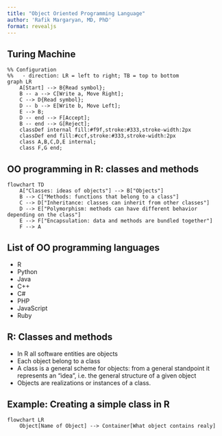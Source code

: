 ```yaml
---
title: "Object Oriented Programming Language"
author: 'Rafik Margaryan, MD, PhD'
format: revealjs
---
```

## Turing Machine
```mermaid
%% Configuration
%%   - direction: LR = left to right; TB = top to bottom
graph LR
    A[Start] --> B{Read symbol};
    B -- a --> C[Write a, Move Right];
    C --> D{Read symbol};
    D -- b --> E[Write b, Move Left];
    E --> B;
    D -- end --> F[Accept];
    B -- end --> G[Reject];
    classDef internal fill:#f9f,stroke:#333,stroke-width:2px
    classDef end fill:#ccf,stroke:#333,stroke-width:2px
    class A,B,C,D,E internal;
    class F,G end;
```

## OO programming in R: classes and methods

```mermaid
flowchart TD
    A["Classes: ideas of objects"] --> B["Objects"]
    B --> C["Methods: functions that belong to a class"]
    C --> D["Inheritance: classes can inherit from other classes"]
    D --> E["Polymorphism: methods can have different behavior depending on the class"]
    E --> F["Encapsulation: data and methods are bundled together"]
    F --> A
```

## List of OO programming languages
-   R
-   Python
-   Java
-   C++
-   C#
-   PHP
-   JavaScript
-   Ruby

##  R: Classes and methods
- In R all software entities are objects
- Each object belong to a class
- A class is a general scheme for objects:
from a general standpoint it represents an “idea”,
i.e. the general structure of a given object
- Objects are realizations or instances of a class.


## Example: Creating a simple class in R
```mermaid
flowchart LR
    Object[Name of Object] --> Container[What object contains realy]
```